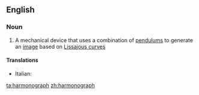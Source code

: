 ==English==

===Noun===
{{wikipedia}}
{{en-noun}}

# A mechanical device that uses a combination of [[pendulum]]s to generate an [[image]] based on [[Lissajous curve]]s

====Translations====
{{trans-top|mechanical device}}
* Italian: {{t-|it|armonografo|m}}
{{trans-mid}}
{{trans-bottom}}

[[ta:harmonograph]]
[[zh:harmonograph]]